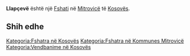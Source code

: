 {{Fshat në Kosovës
 | Emri                = Llapçevë
 | EmriAlt                = Labiceva,Labiçeva,Labucevo,Labuchevo,Labuqeve,Labuqevë,Labučevo,Llapceve,Llapqeve,Llapqevë,Llapçevë,Лабучево,Лабућево
 | Emri (Rasa dhanore) = 
 | Figura              = 
 | Shteti              = Kosovës
 | Komuna              = Mitrovicë
 | Kodi postar         = 
 | Sipërfaqja          = 

 | Popullsia           = 

 | Regj. i popullsisë  = 
 | Dend. e popullsisë  = 
 | Faqja zyrtare       = 
 <!--- Koordinatat ----> 
 | Gjerësia            = 42.50472
 | Gjatësia            = 20.58444
 | Lartësia            = 
}}
'''Llapçevë''' është një [[Fshati]] në [[Mitrovicë]] të [[Kosovës]].

<!-- == Gjeografia == -->
<!-- == Historia == -->
<!-- == Demografia == -->
== Shih edhe ==
{{Komuna Mitrovicë}}
{{Kosovo-Administrata-Cung}}

[[Kategoria:Fshatra në Kosovës]]
[[Kategoria:Fshatra në Kommunes Mitrovicë]]
[[Kategoria:Vendbanime në Kosovës]]